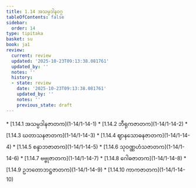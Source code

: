 ```yaml
---
title: 1.14 အသမ္ပဒါနဝဂ္ဂ
tableOfContents: false
sidebar:
  order: 14
type: tipitaka
basket: su
book: ja1
review:
  current: review
  updated: '2025-10-23T09:13:38.081761'
  updated_by: ''
  notes: ''
  history:
  - state: review
    date: '2025-10-23T09:13:38.081761'
    updated_by: ''
    notes: ''
    previous_state: draft
---
```



<ReviewStatus review={frontmatter.review} showDetails={true} />

<HypothesisAnnotation frontmatter={frontmatter} />

<DynamicBreadcrumb />



<TableOfContents book="ja1" section="1.14">
* [1.14.1 အသမ္ပဒါနဇာတက](1-14/1-14-1)
* [1.14.2 ဘီရုကဇာတက](1-14/1-14-2)
* [1.14.3 ဃတာသနဇာတက](1-14/1-14-3)
* [1.14.4 ဈာနသောဓနဇာတက](1-14/1-14-4)
* [1.14.5 စန္ဒာဘဇာတက](1-14/1-14-5)
* [1.14.6 သုဝဏ္ဏဟံသဇာတက](1-14/1-14-6)
* [1.14.7 ဗဗ္ဗုဇာတက](1-14/1-14-7)
* [1.14.8 ဂေါဓဇာတက](1-14/1-14-8)
* [1.14.9 ဥဘတောဘဋ္ဌဇာတက](1-14/1-14-9)
* [1.14.10 ကာကဇာတက](1-14/1-14-10)
</TableOfContents>